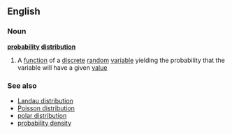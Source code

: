 ==English==
===Noun===
{{wikipedia}}
'''[[probability]] [[distribution]]'''
#{{mathematics}} A [[function]] of a [[discrete]] [[random]] [[variable]] yielding the probability that the variable will have a given [[value]]
===See also===
*[[Landau distribution]]
*[[Poisson distribution]]
*[[polar distribution]]
*[[probability density]]